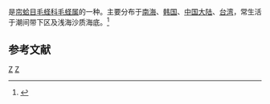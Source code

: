 {{noteTA
|T=zh-cn:总角截蛏; zh-tw:歧紋毛蟶;
|1=zh-cn:总角截蛏; zh-tw:歧紋毛蟶;
}}
{{Speciesbox
| taxon = Solecurtus divaricatus
| binomial_authority = (Lischke, 1869)
}}
{{地区用词4|start=学名：''{{lang|la|Solecurtus divaricatus}}''|cn=总角截蛏|tw=歧紋毛蟶|as=称}}是[[帘蛤目|帘蛤目]][[毛蛏科|毛蛏科]][[毛蛏属|毛蛏属]]的一种。主要分布于[[南海|南海]]、[[韩国|韩国]]、[[中国大陆|中国大陆]]、[[台湾|台湾]]，常生活于潮间带下区及浅海沙质海底。<ref>{{cite web|url=http://shell.sinica.edu.tw/chinese/shellbase_detail.php?science_no=2623|title=国际贝库：总角截蛏|publisher=台湾贝类资料库|accessdate=2009-08-11|archive-date=2016-03-04|archive-url=https://web.archive.org/web/20160304110117/http://shell.sinica.edu.tw/chinese/shellbase_detail.php?science_no=2623|dead-url=no}}</ref>

== 参考文献 ==
{{reflist}}
{{Taxonbar|from=Q11072806}}

[[Category:毛蛏属|Z]]
[[Category:_1869年描述的动物|Z]]